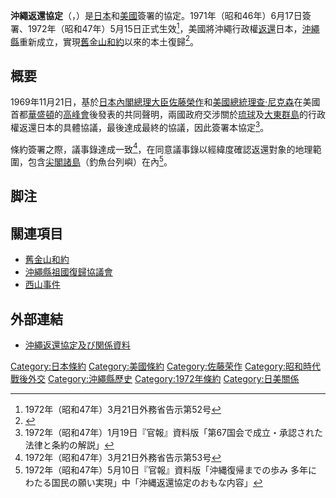 {{Infobox Treaty
| name       = 沖繩返還協定
| long_name           =沖繩返還協定<br/><small>{{en icon}}{{lang|en|1971 Okinawa Reversion Agreement}}<br/>{{ja icon}}{{lang|ja|琉球諸島及び大東諸島に関する日本国とアメリカ合衆国との間の協定}} 
| image               = 
| image_width         = 
| border              = 
| caption             =  
| type                =軍事協定
| date_drafted        = 
| date_signed         = 1971年6月17日
| location_signed     ={{JPN}}[[東京都|東京都]] <br>{{USA}}[[華盛頓哥倫比亞特區|華盛頓哥倫比亞特區]]
| date_sealed         =
| date_effective      =  1972年5月15日
| condition_effective = 
| date_expiration     =
| signatories        =
* {{flag|Japan|1870|}}<hr />
* {{flag|United States|1777}}
| depositor           = 
| language            = 日語、英語
| wikisource          = Okinawa Reversion Agreement 
}}
'''沖繩返還協定'''（{{jpn|j=沖縄返還協定|hg=おきなわへんかんきょうてい}}，{{lang-en|Okinawa Reversion Agreement}}）是[[日本|日本]]和[[美國|美國]]簽署的協定。1971年（昭和46年）6月17日簽署、1972年（昭和47年）5月15日正式生效<ref>1972年（昭和47年）3月21日外務省告示第52号</ref>，美國將沖繩行政權[[沖繩返還|返還]]日本，[[沖繩縣|沖繩縣]]重新成立，實現[[舊金山和約|舊金山和約]]以來的本土復歸<ref>{{Cite web |url=https://ryukyushimpo.jp/okinawa-dic/prentry-40770.html |title=沖縄返還協定 |accessdate=2019-11-07 |archive-date=2019-11-07 |archive-url=https://web.archive.org/web/20191107082541/https://ryukyushimpo.jp/okinawa-dic/prentry-40770.html |dead-url=no }}</ref>。

== 概要 ==
1969年11月21日，基於[[日本內閣總理大臣|日本內閣總理大臣]][[佐藤榮作|佐藤榮作]]和[[美國總統|美國總統]][[理查·尼克森|理查·尼克森]]在美國首都[[华盛顿哥伦比亚特区|華盛頓]]的[[高峰會|高峰會]]後發表的共同聲明，兩國政府交涉關於[[琉球群島|琉球]]及[[大東群島|大東群島]]的行政權返還日本的具體協議，最後達成最終的協議，因此簽署本協定<ref>1972年（昭和47年）1月19日『官報』資料版「第67国会で成立・承認された法律と条約の解説」</ref>。

條約簽署之際，議事錄達成一致<ref>1972年（昭和47年）3月21日外務省告示第53号</ref>，在同意議事錄以經緯度確認返還對象的地理範圍，包含[[尖閣諸島|尖閣諸島]]（釣魚台列嶼）在內<ref>1972年（昭和47年）5月10日『官報』資料版「沖縄復帰までの歩み 多年にわたる国民の願い実現」中「沖縄返還協定のおもな内容」</ref>。

== 脚注 ==
{{Reflist}}

== 關連項目 ==
* [[舊金山和約|舊金山和約]]
* [[沖繩縣祖國復歸協議會|沖繩縣祖國復歸協議會]]
* [[西山事件|西山事件]]

== 外部連結 ==
*[http://www.mofa.go.jp/mofaj/gaiko/bluebook/1972/s47-shiryou-4-1.htm 沖繩返還協定及び関係資料] {{Wayback|url=http://www.mofa.go.jp/mofaj/gaiko/bluebook/1972/s47-shiryou-4-1.htm |date=20160518032845 }}

{{DEFAULTSORT:Okinawa Reversion Agreement}}
[[Category:日本條約|Category:日本條約]]
[[Category:美國條約|Category:美國條約]]
[[Category:佐藤荣作|Category:佐藤荣作]]
[[Category:昭和時代戰後外交|Category:昭和時代戰後外交]]
[[Category:沖繩縣歷史|Category:沖繩縣歷史]]
[[Category:1972年條約|Category:1972年條約]]
[[Category:日美關係|Category:日美關係]]